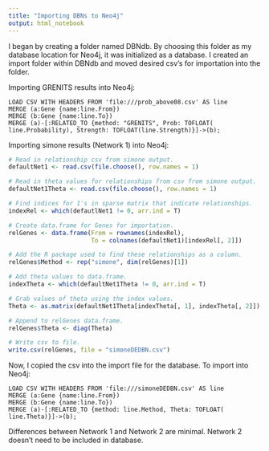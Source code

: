```yaml
---
title: "Importing DBNs to Neo4j"
output: html_notebook
---
```


I began by creating a folder named DBNdb. By choosing this folder as my database location for Neo4j, it was initialized as a database. I created an import folder within DBNdb and moved desired csv's for importation into the folder. 

Importing GRENITS results into Neo4j:

```Cypher

LOAD CSV WITH HEADERS FROM 'file:///prob_above08.csv' AS line
MERGE (a:Gene {name:line.From})
MERGE (b:Gene {name:line.To})
MERGE (a)-[:RELATED_TO {method: "GRENITS", Prob: TOFLOAT( line.Probability), Strength: TOFLOAT(line.Strength)}]->(b);

```

Importing simone results (Network 1) into Neo4j:

```r

# Read in relationship csv from simone output. 
defaultNet1 <- read.csv(file.choose(), row.names = 1)

# Read in theta values for relationships from csv from simone output.
defaultNet1Theta <- read.csv(file.choose(), row.names = 1)

# Find indices for 1's in sparse matrix that indicate relationships. 
indexRel <- which(defautlNet1 != 0, arr.ind = T)

# Create data.frame for Genes for importation. 
relGenes <- data.frame(From = rownames(indexRel), 
                       To = colnames(defaultNet1)[indexRel[, 2]])

# Add the R package used to find these relationships as a column. 
relGenes$Method <- rep("simone", dim(relGenes)[1])

# Add theta values to data.frame. 
indexTheta <- which(defaultNet1Theta != 0, arr.ind = T)

# Grab values of theta using the index values. 
Theta <- as.matrix(defaultNet1Theta[indexTheta[, 1], indexTheta[, 2]])

# Append to relGenes data.frame. 
relGenes$Theta <- diag(Theta)

# Write csv to file. 
write.csv(relGenes, file = "simoneDEDBN.csv")

```

Now, I copied the csv into the import file for the database. To import into Neo4j:

```Cypher

LOAD CSV WITH HEADERS FROM 'file:///simoneDEDBN.csv' AS line
MERGE (a:Gene {name:line.From})
MERGE (b:Gene {name:line.To})
MERGE (a)-[:RELATED_TO {method: line.Method, Theta: TOFLOAT( line.Theta)}]->(b);

```

Differences between Network 1 and Network 2 are minimal. Network 2 doesn't need to be included in database. 






